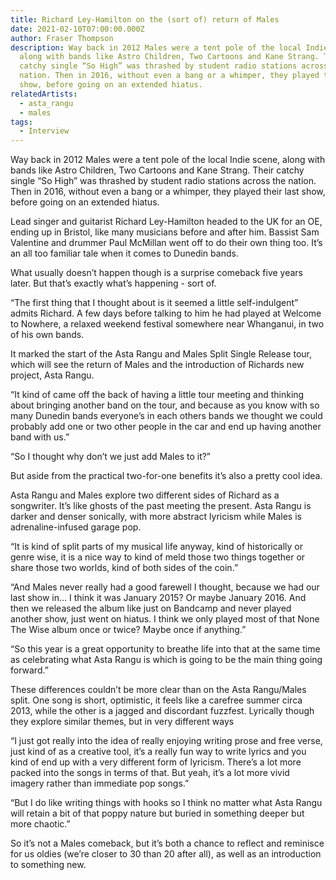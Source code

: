 ```yaml
---
title: Richard Ley-Hamilton on the (sort of) return of Males
date: 2021-02-10T07:00:00.000Z
author: Fraser Thompson
description: Way back in 2012 Males were a tent pole of the local Indie scene,
  along with bands like Astro Children, Two Cartoons and Kane Strang. Their
  catchy single “So High” was thrashed by student radio stations across the
  nation. Then in 2016, without even a bang or a whimper, they played their last
  show, before going on an extended hiatus.
relatedArtists:
  - asta_rangu
  - males
tags:
  - Interview
---
```



Way back in 2012 Males were a tent pole of the local Indie scene, along with bands like Astro Children, Two Cartoons and Kane Strang. Their catchy single “So High” was thrashed by student radio stations across the nation. Then in 2016, without even a bang or a whimper, they played their last show, before going on an extended hiatus.

Lead singer and guitarist Richard Ley-Hamilton headed to the UK for an OE, ending up in Bristol, like many musicians before and after him. Bassist Sam Valentine and drummer Paul McMillan went off to do their own thing too. It’s an all too familiar tale when it comes to Dunedin bands.

What usually doesn’t happen though is a surprise comeback five years later. But that’s exactly what’s happening - sort of.

“The first thing that I thought about is it seemed a little self-indulgent” admits Richard. A few days before talking to him he had played at Welcome to Nowhere, a relaxed weekend festival somewhere near Whanganui, in two of his own bands.

It marked the start of the Asta Rangu and Males Split Single Release tour, which will see the return of Males and the introduction of Richards new project, Asta Rangu.

“It kind of came off the back of having a little tour meeting and thinking about bringing another band on the tour, and because as you know with so many Dunedin bands everyone’s in each others bands we thought we could probably add one or two other people in the car and end up having another band with us.”

“So I thought why don’t we just add Males to it?”

But aside from the practical two-for-one benefits it’s also a pretty cool idea.

Asta Rangu and Males explore two different sides of Richard as a songwriter. It’s like ghosts of the past meeting the present. Asta Rangu is darker and denser sonically, with more abstract lyricism while Males is adrenaline-infused garage pop.

“It is kind of split parts of my musical life anyway, kind of historically or genre wise, it is a nice way to kind of meld those two things together or share those two worlds, kind of both sides of the coin.”

“And Males never really had a good farewell I thought, because we had our last show in… I think it was January 2015? Or maybe January 2016. And then we released the album like just on Bandcamp and never played another show, just went on hiatus. I think we only played most of that None The Wise album once or twice? Maybe once if anything.”

“So this year is a great opportunity to breathe life into that at the same time as celebrating what Asta Rangu is which is going to be the main thing going forward.”

These differences couldn’t be more clear than on the Asta Rangu/Males split. One song is short, optimistic, it feels like a carefree summer circa 2013, while the other is a jagged and discordant fuzzfest. Lyrically though they explore similar themes, but in very different ways

“I just got really into the idea of really enjoying writing prose and free verse, just kind of as a creative tool, it’s a really fun way to write lyrics and you kind of end up with a very different form of lyricism. There’s a lot more packed into the songs in terms of that. But yeah, it’s a lot more vivid imagery rather than immediate pop songs.”

“But I do like writing things with hooks so I think no matter what Asta Rangu will retain a bit of that poppy nature but buried in something deeper but more chaotic.”

So it’s not a Males comeback, but it’s both a chance to reflect and reminisce for us oldies (we’re closer to 30 than 20 after all), as well as an introduction to something new.
